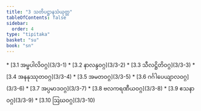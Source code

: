 ```yaml
---
title: "3 သတိပဋ္ဌာနသံယုတ္တ"
tableOfContents: false
sidebar:
  order: 4
type: "tipitaka"
basket: "su"
book: "sn"
---
```



<DynamicBreadcrumb />



<TableOfContents book="sn" section="3">
* [3.1 အမ္ဗပါလိဝဂ္ဂ](3/3-1)
* [3.2 နာလန္ဒဝဂ္ဂ](3/3-2)
* [3.3 သီလဋ္ဌိတိဝဂ္ဂ](3/3-3)
* [3.4 အနနုဿုတဝဂ္ဂ](3/3-4)
* [3.5 အမတဝဂ္ဂ](3/3-5)
* [3.6 ဂင်္ဂါပေယျာလဝဂ္ဂ](3/3-6)
* [3.7 အပ္ပမာဒဝဂ္ဂ](3/3-7)
* [3.8 ဗလကရဏီယဝဂ္ဂ](3/3-8)
* [3.9 ဧသနာဝဂ္ဂ](3/3-9)
* [3.10 ဩဃဝဂ္ဂ](3/3-10)
</TableOfContents>